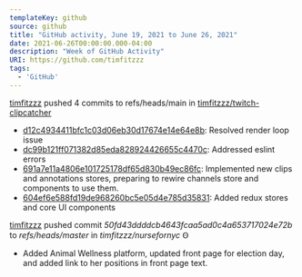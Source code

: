 ---
templateKey: github
source: github
title: "GitHub activity, June 19, 2021 to June 26, 2021"
date: 2021-06-26T00:00:00.000-04:00
description: "Week of GitHub Activity"
URI: https://github.com/timfitzzz
tags: 
  - 'GitHub'
---

[timfitzzz](https://github.com/timfitzzz) pushed 4 commits to refs/heads/main in [timfitzzz/twitch-clipcatcher](https://github.com/timfitzzz/twitch-clipcatcher)  
* [d12c4934411bfc1c03d06eb30d17674e14e64e8b](https://github.com/timfitzzz/twitch-clipcatcher/commits/d12c4934411bfc1c03d06eb30d17674e14e64e8b): Resolved render loop issue  
* [dc99b121ff071382d85eda828924426655c4470c](https://github.com/timfitzzz/twitch-clipcatcher/commits/dc99b121ff071382d85eda828924426655c4470c): Addressed eslint errors  
* [691a7e11a4806e101725178df65d830b49ec86fc](https://github.com/timfitzzz/twitch-clipcatcher/commits/691a7e11a4806e101725178df65d830b49ec86fc): Implemented new clips and annotations stores, preparing to rewire channels store and components to use them.  
* [604ef6e588fd19de968260bc5e05d4e785d35831](https://github.com/timfitzzz/twitch-clipcatcher/commits/604ef6e588fd19de968260bc5e05d4e785d35831): Added redux stores and core UI components  

[timfitzzz](https://github.com/timfitzzz) pushed commit _50fd43ddddcb4643fcaa5ad0c4a653717024e72b_ to _refs/heads/master_ in _timfitzzz/nursefornyc_ Ꙫ  
* Added Animal Wellness platform, updated front page for election day, and added link to her positions in front page text.  

